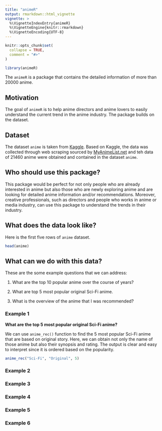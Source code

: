 ```yaml
---
title: "animeR"
output: rmarkdown::html_vignette
vignette: >
  %\VignetteIndexEntry{animeR}
  %\VignetteEngine{knitr::rmarkdown}
  %\VignetteEncoding{UTF-8}
---
```


```r
knitr::opts_chunk$set(
  collapse = TRUE,
  comment = "#>"
)
```

```r
library(animeR)
```

The `animeR` is a package that contains the detailed information of more than 20000 anime. 

## Motivation

The goal of `animeR` is to help anime directors and anime lovers to easily understand the current trend in the anime industry. The package builds on the dataset. 

## Dataset

The dataset `anime` is taken from [Kaggle](https://www.kaggle.com/datasets/harits/anime-database-2022). Based on Kaggle, the data was collected through web scraping sourced by [MyAnimeList.net](https://myanimelist.net/) and teh data of 21460 anime were obtained and contained in the dataset `anime`. 

## Who should use this package?

This package would be perfect for not only people who are already interested in anime but also those who are newly exploring anime and are looking for detailed anime information and/or recommendations. Moreover, creative professionals, such as directors and people who works in anime or media industry, can use this package to understand the trends in their industry. 

## What does the data look like?

Here is the first five rows of `anime` dataset. 

```r
head(anime)
```

## What can we do with this data?

These are the some example questions that we can address: 

1. What are the top 10 popular anime over the course of years? 

2. What are top 5 most popular original Sci-Fi anime. 

3. What is the overview of the anime that I was recommended?   

### Example 1

**What are the top 5 most popular original Sci-Fi anime?**

We can use `anime_rec()` function to find the 5 most popular Sci-Fi anime that are based on original story. Here, we can obtain not only the name of those anime but also their synopsis and rating. The output is clear and easy to interpret since it is ordered based on the popularity. 

```r
anime_rec("Sci-Fi", "Original", 5)
```

### Example 2

### Example 3

### Example 4

### Example 5

### Example 6
